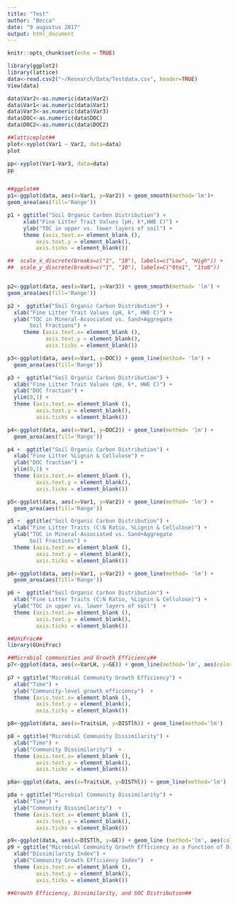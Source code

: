 ```yaml
---
title: "Test"
author: "Becca"
date: "9 augustus 2017"
output: html_document
---
```


```r
knitr::opts_chunk$set(echo = TRUE)
```

```r
library(ggplot2)
library(lattice)
data<-read.csv2("~/Research/Data/Testdata.csv", header=TRUE)
View(data)

data$Var2<-as.numeric(data$Var2)
data$Var1<-as.numeric(data$Var1)
data$Var3<-as.numeric(data$Var3)
data$DOC<-as.numeric(data$DOC)
data$DOC2<-as.numeric(data$DOC2)

##latticeplot##
plot<-xyplot(Var1 ~ Var2, data=data)
plot

pp<-xyplot(Var1~Var3, data=data)
pp


##ggplot##
p1<-ggplot(data, aes(x=Var1, y=Var2)) + geom_smooth(method='lm')+
geom_area(aes(fill='Range')) 

p1 + ggtitle("Soil Organic Carbon Distribution") +
     xlab("Fine Litter Trait Values (pH, k*,HWE C)") +
     ylab("TOC in upper vs. lower layers of soil") +
     theme (axis.text.x= element_blank (), 
         axis.text.y = element_blank(),
         axis.ticks = element_blank()) 

##  scale_x_discrete(breaks=c("1", "10"), labels=c("Low", "High")) +
##  scale_y_discrete(breaks=c("1", "10"), labels=C("0to1", "1to0"))


p2<-ggplot(data, aes(x=Var1, y=Var3)) + geom_smooth(method= 'lm') +
geom_area(aes(fill='Range')) 

p2 +  ggtitle("Soil Organic Carbon Distribution") +
  xlab("Fine Litter Trait Values (pH, k*, HWE C)") +
  ylab("TOC in Mineral-Associated vs. Sand+Aggregate
       Soil Fractions") +
     theme (axis.text.x= element_blank (), 
            axis.text.y = element_blank(),
            axis.ticks = element_blank())

p3<-ggplot(data, aes(x=Var1, y=DOC)) + geom_line(method= 'lm') +
  geom_area(aes(fill='Range')) 

p3 +  ggtitle("Soil Organic Carbon Distribution") +
  xlab("Fine Litter Trait Values (pH, k*, HWE C)") +
  ylab("DOC fraction") +
  ylim(0,1) +
  theme (axis.text.x= element_blank (), 
         axis.text.y = element_blank(),
         axis.ticks = element_blank())

p4<-ggplot(data, aes(x=Var1, y=DOC2)) + geom_line(method= 'lm') +
  geom_area(aes(fill='Range')) 

p4 +  ggtitle("Soil Organic Carbon Distribution") +
  xlab("Fine Litter %Lignin & Cellulose") +
  ylab("DOC fraction") +
  ylim(0,1) +
  theme (axis.text.x= element_blank (), 
         axis.text.y = element_blank(),
         axis.ticks = element_blank())

p5<-ggplot(data, aes(x=Var1, y=Var2)) + geom_line(method= 'lm') +
  geom_area(aes(fill='Range')) 

p5 +  ggtitle("Soil Organic Carbon Distribution") +
  xlab("Fine Litter Traits (C:N Ratio, %Lignin & Cellulose)") +
  ylab("TOC in Mineral-Associated vs. Sand+Aggregate
       Soil Fractions") +
  theme (axis.text.x= element_blank (), 
         axis.text.y = element_blank(),
         axis.ticks = element_blank())

p6<-ggplot(data, aes(x=Var1, y=Var2)) + geom_line(method= 'lm') +
  geom_area(aes(fill='Range')) 

p6 +  ggtitle("Soil Organic Carbon Distribution") +
  xlab("Fine Litter Traits (C:N Ratio, %Lignin & Cellulose)") +
  ylab("TOC in upper vs. lower layers of soil")  +
  theme (axis.text.x= element_blank (), 
         axis.text.y = element_blank(),
         axis.ticks = element_blank())

##UniFrac##
library(GUniFrac)

##Microbial communities and Growth Efficiency##
p7<-ggplot(data, aes(x=VarLH, y=GE)) + geom_line(method='lm', aes(color=POP)) 
  
p7 + ggtitle("Microbial Community Growth Efficiency") +
  xlab("Time") +
  ylab("Community-level growth efficiency")  +
  theme (axis.text.x= element_blank (), 
         axis.text.y = element_blank(),
         axis.ticks = element_blank())

p8<-ggplot(data, aes(x=TraitsLH, y=DISTlh)) + geom_line(method='lm')

p8 + ggtitle("Microbial Community Dissimilarity") +
  xlab("Time") +
  ylab("Community Dissimilarity")  +
  theme (axis.text.x= element_blank (), 
         axis.text.y = element_blank(),
         axis.ticks = element_blank())

p8a<-ggplot(data, aes(x=TraitsLH, y=DISThl)) + geom_line(method='lm')

p8a + ggtitle("Microbial Community Dissimilarity") +
  xlab("Time") +
  ylab("Community Dissimilarity")  +
  theme (axis.text.x= element_blank (), 
         axis.text.y = element_blank(),
         axis.ticks = element_blank()) 

p9<-ggplot(data, aes(x=DISTlh, y=GE)) + geom_line (method='lm', aes(color=POP))
p9 + ggtitle("Microbial Community Growth Efficiency as a Function of Dissimilarity") +
  xlab("Dissimilarity Index") +
  ylab("Community Growth Efficiency Index")  +
  theme (axis.text.x= element_blank (), 
         axis.text.y = element_blank(),
         axis.ticks = element_blank())

##Growth Efficiency, Dissimilarity, and SOC Distribution##


```



